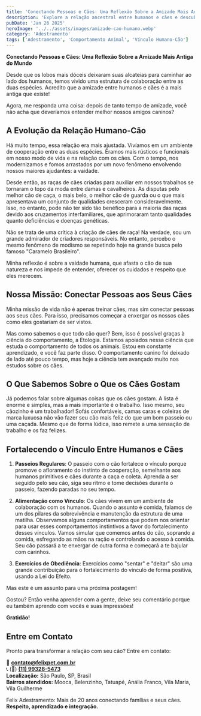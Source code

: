```yaml
---
title: 'Conectando Pessoas e Cães: Uma Reflexão Sobre a Amizade Mais Antiga do Mundo'
description: 'Explore a relação ancestral entre humanos e cães e descubra como fortalecer o vínculo com seu melhor amigo de quatro patas.'
pubDate: 'Jan 26 2025'
heroImage: '../../assets/images/amizade-cao-humano.webp'
category: 'Adestramento'
tags: ['Adestramento', 'Comportamento Animal', 'Vínculo Humano-Cão']
---
```


**Conectando Pessoas e Cães: Uma Reflexão Sobre a Amizade Mais Antiga do Mundo**

Desde que os lobos mais dóceis deixaram suas alcateias para caminhar ao lado dos humanos, temos vivido uma estrutura de colaboração entre as duas espécies. Acredito que a amizade entre humanos e cães é a mais antiga que existe!

Agora, me responda uma coisa: depois de tanto tempo de amizade, você não acha que deveríamos entender melhor nossos amigos caninos?

## A Evolução da Relação Humano-Cão

Há muito tempo, essa relação era mais ajustada. Vivíamos em um ambiente de cooperação entre as duas espécies. Éramos mais rústicos e funcionais em nosso modo de vida e na relação com os cães. Com o tempo, nos modernizamos e fomos arrastados por um novo fenômeno envolvendo nossos maiores ajudantes: a vaidade.

Desde então, as raças de cães criadas para auxiliar em nossos trabalhos se tornaram o topo da moda entre damas e cavalheiros. As disputas pelo melhor cão de caça, o mais belo, o melhor cão de guarda ou o que mais apresentava um conjunto de qualidades cresceram consideravelmente. Isso, no entanto, pode não ter sido tão benéfico para a maioria das raças devido aos cruzamentos interfamiliares, que aprimoraram tanto qualidades quanto deficiências e doenças genéticas.

Não se trata de uma crítica à criação de cães de raça! Na verdade, sou um grande admirador de criadores responsáveis. No entanto, percebo o mesmo fenômeno de modismo se repetindo hoje na grande busca pelo famoso "Caramelo Brasileiro".

Minha reflexão é sobre a vaidade humana, que afasta o cão de sua natureza e nos impede de entender, oferecer os cuidados e respeito que eles merecem.

## Nossa Missão: Conectar Pessoas aos Seus Cães

Minha missão de vida não é apenas treinar cães, mas sim conectar pessoas aos seus cães. Para isso, precisamos começar a enxergar os nossos cães como eles gostariam de ser vistos.

Mas como sabemos o que todo cão quer? Bem, isso é possível graças à ciência do comportamento, a Etologia. Estamos apoiados nessa ciência que estuda o comportamento de todos os animais. Estou em constante aprendizado, e você faz parte disso. O comportamento canino foi deixado de lado até pouco tempo, mas hoje a ciência tem avançado muito nos estudos sobre os cães.

## O Que Sabemos Sobre o Que os Cães Gostam

Já podemos falar sobre algumas coisas que os cães gostam. A lista é enorme e simples, mas a mais importante é o trabalho. Isso mesmo, seu cãozinho é um trabalhador! Sofás confortáveis, camas caras e coleiras de marca luxuosa não vão fazer seu cão mais feliz do que um bom passeio ou uma caçada. Mesmo que de forma lúdica, isso remete a uma sensação de trabalho e os faz felizes.

## Fortalecendo o Vínculo Entre Humanos e Cães

1. **Passeios Regulares**: O passeio com o cão fortalece o vínculo porque promove o afloramento do instinto de cooperação, semelhante aos humanos primitivos e cães durante a caça e coleta. Aprenda a ser seguido pelo seu cão, siga seu ritmo e tome decisões durante o passeio, fazendo paradas no seu tempo.

2. **Alimentação como Vínculo**: Os cães vivem em um ambiente de colaboração com os humanos. Quando o assunto é comida, falamos de um dos pilares da sobrevivência e manutenção da estrutura de uma matilha. Observamos alguns comportamentos que podem nos orientar para usar esses comportamentos instintivos a favor do fortalecimento desses vínculos. Vamos simular que comemos antes do cão, soprando a comida, esfregando as mãos na ração e controlando o acesso à comida. Seu cão passará a te enxergar de outra forma e começará a te bajular com carinhos.

3. **Exercícios de Obediência**: Exercícios como "sentar" e "deitar" são uma grande contribuição para o fortalecimento do vínculo de forma positiva, usando a Lei do Efeito.

Mas este é um assunto para uma próxima postagem!

Gostou? Então venha aprender com a gente, deixe seu comentário porque eu também aprendo com vocês e suas impressões!

**Gratidão!**

## Entre em Contato

Pronto para transformar a relação com seu cão? Entre em contato:

📩 **contato@felixpet.com.br**  
📞 (📱) **[(11) 99328-5473](https://wa.me/5511993285473?text=Olá%20Felix%2C%20gostaria%20de%20mais%20informações%20sobre%20adestramento)**  
**Localização:** São Paulo, SP, Brasil  
**Bairros atendidos:** Mooca, Belenzinho, Tatuapé, Anália Franco, Vila Maria, Vila Guilherme

Felix Adestramento: Mais de 20 anos conectando famílias e seus cães. **Respeito, aprendizado e integração.**
